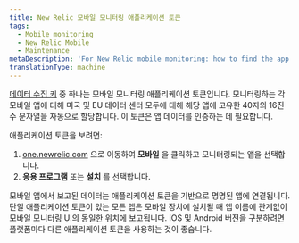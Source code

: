 ```yaml
---
title: New Relic 모바일 모니터링 애플리케이션 토큰
tags:
  - Mobile monitoring
  - New Relic Mobile
  - Maintenance
metaDescription: 'For New Relic mobile monitoring: how to find the app token (aka the mobile data ingest key).'
translationType: machine
---
```


[데이터 수집 키](/docs/apis/intro-apis/new-relic-api-keys) 중 하나는 모바일 모니터링 애플리케이션 토큰입니다. 모니터링하는 각 모바일 앱에 대해 미국 및 EU 데이터 센터 모두에 대해 해당 앱에 고유한 40자의 16진수 문자열을 자동으로 할당합니다. 이 토큰은 앱 데이터를 인증하는 데 필요합니다.

애플리케이션 토큰을 보려면:

1. [one.newrelic.com](https://one.newrelic.com/) 으로 이동하여 **모바일** 을 클릭하고 모니터링되는 앱을 선택합니다.
2. **응용 프로그램** 또는 **설치** 를 선택합니다.

<Callout variant="tip">
  모바일 앱에서 보고된 데이터는 애플리케이션 토큰을 기반으로 명명된 앱에 연결됩니다. 단일 애플리케이션 토큰이 있는 모든 앱은 모바일 장치에 설치될 때 앱 이름에 관계없이 모바일 모니터링 UI의 동일한 위치에 보고됩니다. iOS 및 Android 버전을 구분하려면 플랫폼마다 다른 애플리케이션 토큰을 사용하는 것이 좋습니다.
</Callout>